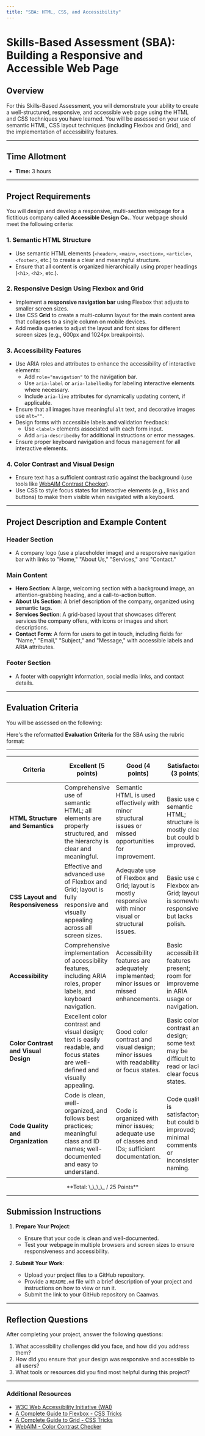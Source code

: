 ```yaml
---
title: "SBA: HTML, CSS, and Accessibility"
---
```


# Skills-Based Assessment (SBA): Building a Responsive and Accessible Web Page

## Overview

For this Skills-Based Assessment, you will demonstrate your ability to create a well-structured, responsive, and accessible web page using the HTML and CSS techniques you have learned. You will be assessed on your use of semantic HTML, CSS layout techniques (including Flexbox and Grid), and the implementation of accessibility features.

---

## Time Allotment

- **Time:** 3 hours

---

## Project Requirements

You will design and develop a responsive, multi-section webpage for a fictitious company called **Accessible Design Co.**. Your webpage should meet the following criteria:

### 1. Semantic HTML Structure

- Use semantic HTML elements (`<header>`, `<main>`, `<section>`, `<article>`, `<footer>`, etc.) to create a clear and meaningful structure.
- Ensure that all content is organized hierarchically using proper headings (`<h1>`, `<h2>`, etc.).
  
### 2. Responsive Design Using Flexbox and Grid

- Implement a **responsive navigation bar** using Flexbox that adjusts to smaller screen sizes.
- Use CSS **Grid** to create a multi-column layout for the main content area that collapses to a single column on mobile devices.
- Add media queries to adjust the layout and font sizes for different screen sizes (e.g., 600px and 1024px breakpoints).

### 3. Accessibility Features

- Use ARIA roles and attributes to enhance the accessibility of interactive elements:
  - Add `role="navigation"` to the navigation bar.
  - Use `aria-label` or `aria-labelledby` for labeling interactive elements where necessary.
  - Include `aria-live` attributes for dynamically updating content, if applicable.
- Ensure that all images have meaningful `alt` text, and decorative images use `alt=""`.
- Design forms with accessible labels and validation feedback:
  - Use `<label>` elements associated with each form input.
  - Add `aria-describedby` for additional instructions or error messages.
- Ensure proper keyboard navigation and focus management for all interactive elements.
  
### 4. Color Contrast and Visual Design

- Ensure text has a sufficient contrast ratio against the background (use tools like [WebAIM Contrast Checker](https://webaim.org/resources/contrastchecker/)).
- Use CSS to style focus states for interactive elements (e.g., links and buttons) to make them visible when navigated with a keyboard.

---

## Project Description and Example Content

### Header Section
- A company logo (use a placeholder image) and a responsive navigation bar with links to "Home," "About Us," "Services," and "Contact."

### Main Content
- **Hero Section**: A large, welcoming section with a background image, an attention-grabbing heading, and a call-to-action button.
- **About Us Section**: A brief description of the company, organized using semantic tags.
- **Services Section**: A grid-based layout that showcases different services the company offers, with icons or images and short descriptions.
- **Contact Form**: A form for users to get in touch, including fields for "Name," "Email," "Subject," and "Message," with accessible labels and ARIA attributes.

### Footer Section
- A footer with copyright information, social media links, and contact details.

---

## Evaluation Criteria

You will be assessed on the following:

Here's the reformatted **Evaluation Criteria** for the SBA using the rubric format:

---

| Criteria                     | Excellent (5 points)                                                                                                      | Good (4 points)                                                                                       | Satisfactory (3 points)                                                                  | Needs Improvement (1-2 points)                                                        | Points |
|------------------------------ |--------------------------------------------------------------------------------------------------------------------------|-------------------------------------------------------------------------------------------------------|-----------------------------------------------------------------------------------------|---------------------------------------------------------------------------------------|:------:|
| **HTML Structure and Semantics** | Comprehensive use of semantic HTML; all elements are properly structured, and the hierarchy is clear and meaningful.         | Semantic HTML is used effectively with minor structural issues or missed opportunities for improvement. | Basic use of semantic HTML; structure is mostly clear but could be improved.             | Minimal or incorrect use of semantic HTML; structure is unclear or elements are misused. | \_\_ / 5 |
| **CSS Layout and Responsiveness** | Effective and advanced use of Flexbox and Grid; layout is fully responsive and visually appealing across all screen sizes.   | Adequate use of Flexbox and Grid; layout is mostly responsive with minor visual or structural issues.   | Basic use of Flexbox and Grid; layout is somewhat responsive but lacks polish.           | Minimal or incorrect use of Flexbox and Grid; layout is not responsive or visually inconsistent. | \_\_ / 5 |
| **Accessibility**            | Comprehensive implementation of accessibility features, including ARIA roles, proper labels, and keyboard navigation.       | Accessibility features are adequately implemented; minor issues or missed enhancements.                | Basic accessibility features present; room for improvement in ARIA usage or navigation.  | Minimal or incorrect accessibility features; significant usability issues for users with disabilities. | \_\_ / 5 |
| **Color Contrast and Visual Design** | Excellent color contrast and visual design; text is easily readable, and focus states are well-defined and visually appealing. | Good color contrast and visual design; minor issues with readability or focus states.                  | Basic color contrast and design; some text may be difficult to read or lacks clear focus states. | Poor color contrast or visual design; text is hard to read, and focus states are missing or ineffective. | \_\_ / 5 |
| **Code Quality and Organization** | Code is clean, well-organized, and follows best practices; meaningful class and ID names; well-documented and easy to understand. | Code is organized with minor issues; adequate use of classes and IDs; sufficient documentation.        | Code quality is satisfactory but could be improved; minimal comments or inconsistent naming. | Code is disorganized, hard to follow, and lacks meaningful names or documentation; difficult to maintain. | \_\_ / 5 |

<center>**Total: \_\_\_\_ / 25 Points**</center>

---

## Submission Instructions

1. **Prepare Your Project**:
   - Ensure that your code is clean and well-documented.
   - Test your webpage in multiple browsers and screen sizes to ensure responsiveness and accessibility.

2. **Submit Your Work**:
   - Upload your project files to a GitHub repository.
   - Provide a `README.md` file with a brief description of your project and instructions on how to view or run it.
   - Submit the link to your GitHub repository on Caanvas.

---

## Reflection Questions

After completing your project, answer the following questions:

1. What accessibility challenges did you face, and how did you address them?
2. How did you ensure that your design was responsive and accessible to all users?
3. What tools or resources did you find most helpful during this project?

---

### Additional Resources

- [W3C Web Accessibility Initiative (WAI)](https://www.w3.org/WAI/)
- [A Complete Guide to Flexbox - CSS Tricks](https://css-tricks.com/snippets/css/a-guide-to-flexbox/)
- [A Complete Guide to Grid - CSS Tricks](https://css-tricks.com/snippets/css/complete-guide-grid/)
- [WebAIM - Color Contrast Checker](https://webaim.org/resources/contrastchecker/)